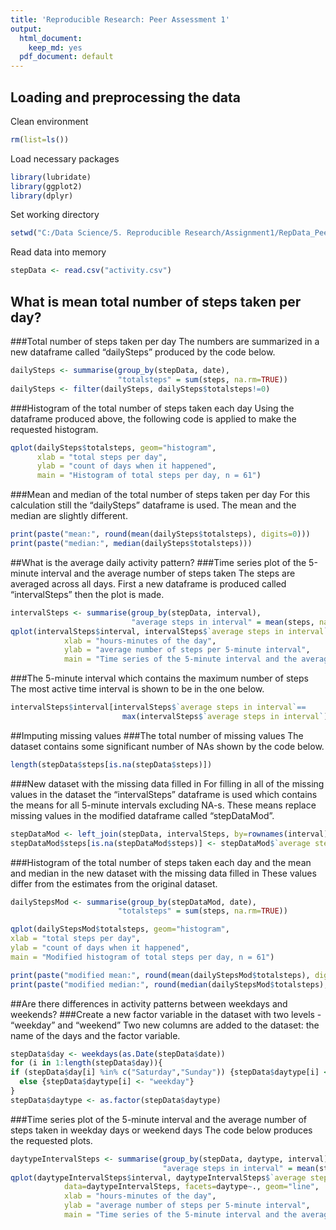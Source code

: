 ```yaml
---
title: 'Reproducible Research: Peer Assessment 1'
output:
  html_document:
    keep_md: yes
  pdf_document: default
---
```

## Loading and preprocessing the data
Clean environment
```r
rm(list=ls())
```
Load necessary packages 
```r
library(lubridate)
library(ggplot2)
library(dplyr)
```
Set working directory
```r
setwd("C:/Data Science/5. Reproducible Research/Assignment1/RepData_PeerAssessment1")
```
Read data into memory
```r
stepData <- read.csv("activity.csv")
```

## What is mean total number of steps taken per day?
###Total number of steps taken per day
The numbers are summarized in a new dataframe called "dailySteps" produced by the code below.
```r
dailySteps <- summarise(group_by(stepData, date), 
                        "totalsteps" = sum(steps, na.rm=TRUE))
dailySteps <- filter(dailySteps, dailySteps$totalsteps!=0)
```

###Histogram of the total number of steps taken each day
Using the dataframe produced above, the following code is applied to make the requested histogram.
```r
qplot(dailySteps$totalsteps, geom="histogram", 
      xlab = "total steps per day", 
      ylab = "count of days when it happened",
      main = "Histogram of total steps per day, n = 61")
```

###Mean and median of the total number of steps taken per day
For this calculation still the "dailySteps" dataframe is used. The mean and the median are slightly different. 
```r
print(paste("mean:", round(mean(dailySteps$totalsteps), digits=0)))
print(paste("median:", median(dailySteps$totalsteps)))
```

##What is the average daily activity pattern?
###Time series plot of the 5-minute interval and the average number of steps taken
The steps are averaged across all days.
First a new dataframe is produced called "intervalSteps" then the plot is made.
```r
intervalSteps <- summarise(group_by(stepData, interval), 
                           "average steps in interval" = mean(steps, na.rm=TRUE))
qplot(intervalSteps$interval, intervalSteps$`average steps in interval`, data=intervalSteps, geom="line",
            xlab = "hours-minutes of the day", 
            ylab = "average number of steps per 5-minute interval",
            main = "Time series of the 5-minute interval and the average number of steps taken")
```

###The 5-minute interval which contains the maximum number of steps
The most active time interval is shown to be in the one below.
```r
intervalSteps$interval[intervalSteps$`average steps in interval`==
                         max(intervalSteps$`average steps in interval`)]
```

##Imputing missing values
###The total number of missing values
The dataset contains some significant number of NAs shown by the code below.
```r
length(stepData$steps[is.na(stepData$steps)])
```

###New dataset with the missing data filled in
For filling in all of the missing values in the dataset the "intervalSteps" dataframe is used which contains the means for all 5-minute intervals excluding NA-s. These means replace missing values in the modified dataframe called "stepDataMod".
```r
stepDataMod <- left_join(stepData, intervalSteps, by=rownames(interval))
stepDataMod$steps[is.na(stepDataMod$steps)] <- stepDataMod$`average steps in interval`
```

###Histogram of the total number of steps taken each day and the mean and median in the new dataset with the missing data filled in
These values differ from the estimates from the original dataset.
```r
dailyStepsMod <- summarise(group_by(stepDataMod, date), 
                        "totalsteps" = sum(steps, na.rm=TRUE))

qplot(dailyStepsMod$totalsteps, geom="histogram", 
xlab = "total steps per day", 
ylab = "count of days when it happened",
main = "Modified histogram of total steps per day, n = 61")

print(paste("modified mean:", round(mean(dailyStepsMod$totalsteps), digits=0)))
print(paste("modified median:", round(median(dailyStepsMod$totalsteps), digits=0)))
```

##Are there differences in activity patterns between weekdays and weekends?
###Create a new factor variable in the dataset with two levels - "weekday" and "weekend"
Two new columns are added to the dataset: the name of the days and the factor variable.
```r
stepData$day <- weekdays(as.Date(stepData$date))
for (i in 1:length(stepData$day)){
if (stepData$day[i] %in% c("Saturday","Sunday")) {stepData$daytype[i] <- "weekend"} 
  else {stepData$daytype[i] <- "weekday"}
}
stepData$daytype <- as.factor(stepData$daytype)
```

###Time series plot of the 5-minute interval and the average number of steps taken in weekday days or weekend days
The code below produces the requested plots.
```r
daytypeIntervalSteps <- summarise(group_by(stepData, daytype, interval), 
                                  "average steps in interval" = mean(steps, na.rm=TRUE))
qplot(daytypeIntervalSteps$interval, daytypeIntervalSteps$`average steps in interval`, 
            data=daytypeIntervalSteps, facets=daytype~., geom="line",
            xlab = "hours-minutes of the day", 
            ylab = "average number of steps per 5-minute interval",
            main = "Time series of the 5-minute interval and the average number of steps taken")
```